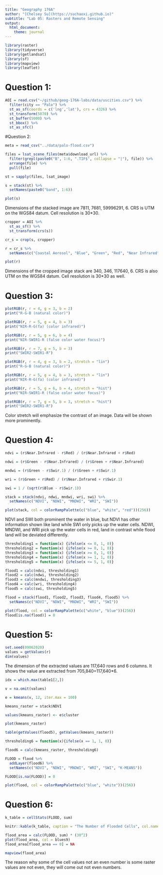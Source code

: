 ```yaml
---
title: "Geography 176A"
author: "[Chelsey Su](https://suchaoxi.github.io)"
subtitle: "Lab 05: Rasters and Remote Sensing"
output: 
  html_document:
    theme: journal
---
```


```r
library(raster)
library(tidyverse)
library(getlandsat)
library(sf)
library(mapview)
library(leaflet)
```

# Question 1:

```r
AOI = read.csv("~/github/geog-176A-labs/data/uscities.csv") %>% 
  filter(city == "Palo") %>% 
  st_as_sf(coords = c('lng','lat'), crs = 4326) %>%
  st_transform(5070) %>%
  st_buffer(5000) %>%
  st_bbox() %>%
  st_as_sfc()
```





#Question 2:

```r
meta = read_csv("../data/palo-flood.csv")

files = lsat_scene_files(meta$download_url) %>%
  filter(grepl(paste0("B", 1:6, ".TIF$", collapse = "|"), file)) %>%
  arrange(file) %>% 
  pull(file)

st = sapply(files, lsat_image)

s = stack(st) %>%
  setNames(paste0("band", 1:6))

plot(s)
```
Dimensions of the stacked image are 7811, 7681, 59996291, 6.
CRS is UTM on the WGS84 datum.
Cell resolution is 30*30.

```r
cropper = AOI %>% 
  st_as_sf() %>% 
  st_transform(crs(s))

cr_s = crop(s, cropper)

r = cr_s %>% 
  setNames(c("Coastal Aerosol", "Blue", "Green", "Red", "Near Infrared", "Swir 1"))

plot(r)
```

Dimensions of the cropped image stack are 340, 346, 117640, 6.
CRS is also UTM on the WGS84 datum.
Cell resolution is 30*30 as well.





# Question 3:

```r
plotRGB(r, r = 4, g = 3, b = 2)
print("R-G-B (natural color)")

plotRGB(r, r = 5, g = 4, b = 3)
print("NIR-R-G(fa) (color infrared)")

plotRGB(r, r = 5, g = 6, b = 4)
print("NIR-SWIR1-R (false color water focus)")

plotRGB(r, r = 7, g = 5, b = 3)
print("SWIR2-SWIR1-R")
```

```r
plotRGB(r, r = 4, g = 3, b = 2, stretch = "lin")
print("R-G-B (natural color)")

plotRGB(r, r = 5, g = 4, b = 3, stretch = "lin")
print("NIR-R-G(fa) (color infrared)")

plotRGB(r, r = 5, g = 6, b = 4, stretch = "hist")
print("NIR-SWIR1-R (false color water focus)")

plotRGB(r, r = 7, g = 5, b = 3, stretch = "hist")
print("SWIR2-SWIR1-R")
```

Color stretch will emphasize the contrast of an image. Data will be shown more prominently. 





# Question 4:

```r
ndvi = (r$Near.Infrared - r$Red) / (r$Near.Infrared + r$Red)

ndwi = (r$Green - r$Near.Infrared) / (r$Green + r$Near.Infrared)

mndwi = (r$Green - r$Swir.1) / (r$Green + r$Swir.1)

wri = (r$Green + r$Red) / (r$Near.Infrared + r$Swir.1)

swi = 1 / (sqrt(r$Blue - r$Swir.1))

stack = stack(ndvi, ndwi, mndwi, wri, swi) %>% 
  setNames(c("NDVI", "NDWI", "MNDWI", "WRI", "SWI"))

plot(stack, col = colorRampPalette(c("blue", "white", "red"))(256))
```

NDVI and SWI both prominent the water in blue, but NDVI has other information shown like land while SWI only picks up the water cells. NDWI, MNDWI, and WRI pick up the water cells in red, land in contrast while flood land will be deviated differently.

```r
thresholding1 = function(x) {ifelse(x <= 0, 1, 0)}
thresholding2 = function(x) {ifelse(x >= 0, 1, 0)}
thresholding3 = function(x) {ifelse(x >= 0, 1, 0)}
thresholding4 = function(x) {ifelse(x >= 1, 1, 0)}
thresholding5 = function(x) {ifelse(x <= 5, 1, 0)}

flood1 = calc(ndvi, thresholding1)
flood2 = calc(ndwi, thresholding2)
flood3 = calc(mndwi, thresholding3)
flood4 = calc(wri, thresholding4)
flood5 = calc(swi, thresholding5)

flood = stack(flood1, flood2, flood3, flood4, flood5) %>% 
  setNames(c("NDVI", "NDWI", "MNDWI", "WRI", "SWI")) 

plot(flood, col = colorRampPalette(c("white", "blue"))(256))
flood[is.na(flood)] = 0
```





# Question 5:

```r
set.seed(09062020)
values = getValues(r)
dim(values)
```
The dimension of the extracted values are 117,640 rows and 6 columns. It shows the value are extracted from 705,840=117,640*6.
```r
idx = which.max(table1[2,])

v = na.omit(values)

e = kmeans(v, 12, iter.max = 100)

kmeans_raster = stack$NDVI

values(kmeans_raster) <- e$cluster

plot(kmeans_raster)
```

```r
table(getValues(flood5), getValues(kmeans_raster))
```

```r
thresholding6 = function(x){ifelse(x == 1, 1, 0)}

flood6 = calc(kmeans_raster, thresholding6)

FLOOD = flood %>%
  addLayer(flood6) %>%
  setNames(c("NDVI", "NDWI", "MNDWI", "WRI", "SWI", "K-MEANS"))

FLOOD[is.na(FLOOD)] = 0

plot(flood, col = colorRampPalette(c("blue", "white"))(256))
```





# Question 6:

```r
k_table = cellStats(FLOOD, sum)

knitr::kable(k_table, caption = "The Number of Flooded Cells", col.names = c("Number of Cells")) 
```

```r
flood_area = calc(FLOOD, sum) * (30^2)
plot(flood_area, col = blues9)
flood_area[flood_area == 0] = NA
```

```r
mapview(flood_area)
```
The reason why some of the cell values not an even number is some raster values are not even, they will come out not even numbers. 
